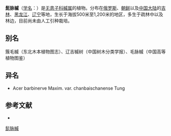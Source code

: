 {{Speciesbox
| name = 髭脉槭
| status = 
| status_system = 
| image =
| genus = Acer
| species = barbinerve
| authority = Maxim.
}}

'''髭脉槭'''（[[学名|学名]]：{{lang|la|''Acer barbinerve''}}）是[[无患子科|无患子科]][[槭属|槭属]]的植物。分布在[[俄罗斯|俄罗斯]]、[[朝鲜|朝鲜]]以及[[中国大陆|中国大陆]]的[[吉林|吉林]]、[[黑龙江|黑龙江]]、[[辽宁|辽宁]]等地，生长于海拔500米至1,200米的地区，多生于疏林中以及林边，目前尚未由人工引种栽培。

== 别名 ==
簇毛槭（东北木本植物图志）、辽吉槭树（中国树木分类学报）、毛脉槭（中国高等植物图鉴）

== 异名 ==
* Acer barbinerve Maxim. var. chanbaischanense Tung

== 参考文献 ==
<div class="references-small">
* {{cite web| url =http://www.bioinfo.cn/db05/KmzwSpecies.php?action=view&id=951| title =髭脉槭(簇毛槭)| work =《中国高等植物数据库全库》| publisher =中国科学院微生物研究所| author =昆明植物研究所| accessdate =2009-02-21| deadurl =yes| archiveurl =https://web.archive.org/web/20160305064009/http://www.bioinfo.cn/db05/KmzwSpecies.php?action=view&id=951| archivedate =2016-03-05}}
</div>
{{Taxonbar|from=Q4224592}}

[[Category:枫属|髭脉槭]]


{{植物小作品}}